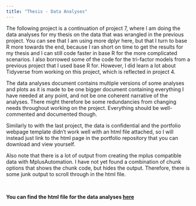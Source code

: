 ```yaml
---
title: "Thesis - Data Analyses"
---
```


The following project is a continuation of project 7, where I am doing the data analyses for my thesis on the data that was wrangled in the previous project. You can see that I am using more dplyr here, but that I turn to base R more towards the end, because I ran short on time to get the results for my thesis and I can still code faster in base R for the more complicated scenarios. I also borrowed some of the code for the tri-factor models from a previous project that I used base R for. However, I did learn a lot about Tidyverse from working on this project, which is reflected in project 4.

The data analyses document contains multiple versions of some analyses and plots as it is made to be one bigger document containing everything I have needed at any point, and not be one coherent narrative of the analyses. There might therefore be some redundancies from changing needs throughout working on the project. Everything should be well-commented and documented though.

Similarly to with the last project, the data is confidential and the portfolio webpage template didn't work well with an html file attached, so I will instead just link to the html page in the portfolio repository that you can download and view yourself.

Also note that there is a lot of output from creating the mplus compatible data with MplusAutomation. I have not yet found a combination of chunk options that shows the chunk code, but hides the output. Therefore, there is some junk output to scroll through in the html file.

<br>

**You can find the html file for the data analyses [here](https://github.com/lzapffe/ds_portfolio/blob/main/Data_Analysis.html)**